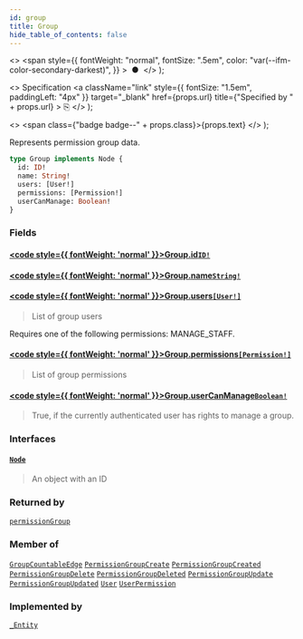 ```yaml
---
id: group
title: Group
hide_table_of_contents: false
---
```


  <>
    <span
      style={{
        fontWeight: "normal",
        fontSize: ".5em",
        color: "var(--ifm-color-secondary-darkest)",
      }}
    >
      &nbsp;●&nbsp;
    </span>
  </>
);

  <>
    Specification
    <a
      className="link"
      style={{ fontSize: "1.5em", paddingLeft: "4px" }}
      target="\_blank"
      href={props.url}
      title={"Specified by " + props.url}
    >
      ⎘
    </a>
  </>
);

  <>
    <span class={"badge badge--" + props.class}>{props.text}</span>
  </>
);

Represents permission group data.

```graphql
type Group implements Node {
  id: ID!
  name: String!
  users: [User!]
  permissions: [Permission!]
  userCanManage: Boolean!
}
```

### Fields

#### [<code style={{ fontWeight: 'normal' }}>Group.<b>id</b></code>](#)<Bullet />[`ID!`](../../../developer/api-reference/scalars/id) <Badge class="secondary" text="non-null"/> <Badge class="secondary" text="scalar"/>

>

#### [<code style={{ fontWeight: 'normal' }}>Group.<b>name</b></code>](#)<Bullet />[`String!`](../../../developer/api-reference/scalars/string) <Badge class="secondary" text="non-null"/> <Badge class="secondary" text="scalar"/>

>

#### [<code style={{ fontWeight: 'normal' }}>Group.<b>users</b></code>](#)<Bullet />[`[User!]`](../../../developer/api-reference/objects/user) <Badge class="secondary" text="list"/> <Badge class="secondary" text="object"/>

> List of group users

Requires one of the following permissions: MANAGE_STAFF.

>

#### [<code style={{ fontWeight: 'normal' }}>Group.<b>permissions</b></code>](#)<Bullet />[`[Permission!]`](../../../developer/api-reference/objects/permission) <Badge class="secondary" text="list"/> <Badge class="secondary" text="object"/>

> List of group permissions

#### [<code style={{ fontWeight: 'normal' }}>Group.<b>userCanManage</b></code>](#)<Bullet />[`Boolean!`](../../../developer/api-reference/scalars/boolean) <Badge class="secondary" text="non-null"/> <Badge class="secondary" text="scalar"/>

> True, if the currently authenticated user has rights to manage a group.

### Interfaces

#### [`Node`](../../../developer/api-reference/interfaces/node) <Badge class="secondary" text="interface"/>

> An object with an ID

### Returned by

[`permissionGroup`](../../../developer/api-reference/queries/permission-group) <Badge class="secondary" text="query"/>

### Member of

[`GroupCountableEdge`](../../../developer/api-reference/objects/group-countable-edge) <Badge class="secondary" text="object"/><Bullet />[`PermissionGroupCreate`](../../../developer/api-reference/objects/permission-group-create) <Badge class="secondary" text="object"/><Bullet />[`PermissionGroupCreated`](../../../developer/api-reference/objects/permission-group-created) <Badge class="secondary" text="object"/><Bullet />[`PermissionGroupDelete`](../../../developer/api-reference/objects/permission-group-delete) <Badge class="secondary" text="object"/><Bullet />[`PermissionGroupDeleted`](../../../developer/api-reference/objects/permission-group-deleted) <Badge class="secondary" text="object"/><Bullet />[`PermissionGroupUpdate`](../../../developer/api-reference/objects/permission-group-update) <Badge class="secondary" text="object"/><Bullet />[`PermissionGroupUpdated`](../../../developer/api-reference/objects/permission-group-updated) <Badge class="secondary" text="object"/><Bullet />[`User`](../../../developer/api-reference/objects/user) <Badge class="secondary" text="object"/><Bullet />[`UserPermission`](../../../developer/api-reference/objects/user-permission) <Badge class="secondary" text="object"/>

### Implemented by

[`_Entity`](../../../developer/api-reference/unions/entity) <Badge class="secondary" text="union"/>
